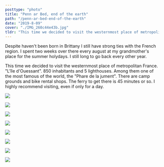 ```yaml
---
posttype: "photo"
title: "Penn ar Bed, end of the earth"
path: "/penn-ar-bed-end-of-the-earth"
date: "2019-8-09"
cover: "./IMG_260c44e43b.jpg"
tldr: "This time we decided to visit the westernmost place of metropolitan France. L'île d'Ouessant. 850 inhabitants and 5 lighthouses."
---
```



Despite haven't been born in Brittany I still have strong ties with the French region. I spent two weeks over there every august at my grandmother's place for the summer holydays. I still long to go back every other year. 

This time we decided to visit the westernmost place of metropolitan France. "L'île d'Ouessant". 850 inhabitants and 5 lighthouses. Among them one of the most famous of the world, the "Phare de la jument". There are camp grounds and bike rental shops. The ferry to get there is 45 minutes or so. I highly recommend visiting, even if only for a day. 

![](./IMG_d204ccafa6.jpg) 

![](./IMG_5e842bd5fa.jpg) 

![](./IMG_06f3c71c8c.jpg) 

![](./IMG_260c44e43b.jpg) 

![](./IMG_902962b8d7.jpg) 

![](./IMG_c92ee5529a.jpg) 

![](./IMG_b66b2945ff.jpg) 

![](./IMG_d51fe35e9d.jpg) 
